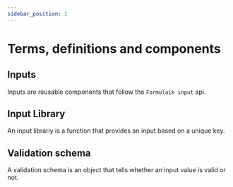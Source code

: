 ```yaml
---
sidebar_position: 2
---
```


# Terms, definitions and components

## Inputs
Inputs are reusable components that follow the ```Formulaik input``` api.

## Input Library
An input librariy is a function that provides an input based on a unique key.

## Validation schema
A validation schema is an object that tells whether an input value is valid or not.